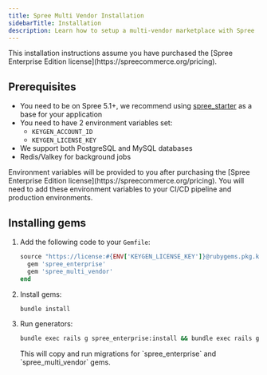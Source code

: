 ```yaml
---
title: Spree Multi Vendor Installation
sidebarTitle: Installation
description: Learn how to setup a multi-vendor marketplace with Spree
---
```


<Warning>
  This installation instructions assume you have purchased the [Spree Enterprise Edition license](https://spreecommerce.org/pricing).
</Warning>

## Prerequisites

* You need to be on Spree 5.1+, we recommend using [spree_starter](https://github.com/spree/spree_starter) as a base for your application
* You need to have 2 environment variables set:
  * `KEYGEN_ACCOUNT_ID`
  * `KEYGEN_LICENSE_KEY`
* We support both PostgreSQL and MySQL databases
* Redis/Valkey for background jobs

<Info>
  Environment variables will be provided to you after purchasing the [Spree Enterprise Edition license](https://spreecommerce.org/pricing).
</Info>

<Warning>
  You will need to add these environment variables to your CI/CD pipeline and production environments.
</Warning>

## Installing gems

1. Add the following code to your `Gemfile`:

    ```ruby
    source "https://license:#{ENV['KEYGEN_LICENSE_KEY']}@rubygems.pkg.keygen.sh/#{ENV['KEYGEN_ACCOUNT_ID']}" do
      gem 'spree_enterprise'
      gem 'spree_multi_vendor'
    end
    ```

2. Install gems:

    ```bash
    bundle install
    ```

3. Run generators:

    ```bash
    bundle exec rails g spree_enterprise:install && bundle exec rails g spree_multi_vendor:install
    ```

    <Info>
      This will copy and run migrations for `spree_enterprise` and `spree_multi_vendor` gems.
    </Info>
